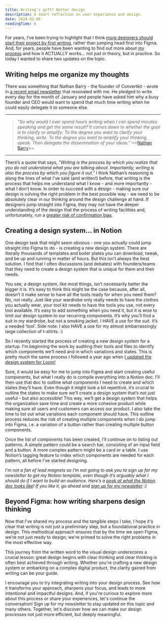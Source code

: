 ```yaml
---
title: Writing’s gift? Better design
description: A short reflection on user experience and design.
date: 2024-02-06
readingTime: 6
---
```


For years, I’ve been trying to highlight that I think <a href="https://www.antonsten.com/designers-write">more designers should start their project by first writing</a>, rather than jumping head first into Figma. And, for years, people have been wanting to find out more about <a href="https://www.antonsten.com/how-i-write-for-design">my process</a> and how it ACTUALLY works… not just in theory, but in practice. So today I wanted to share two updates on the topic.

## Writing helps me organize my thoughts
There was something that Nathan Barry - the founder of Convertkit - wrote in <a href="https://ckarchive.com/b/8kuqhoh0de2noh3n66mnqfzp9r599">a recent email newsletter</a> that resonated with me. He pledged to write every day for the month of January and people have asked him why a busy founder and CEO would want to spend that much time writing when he could easily delegate it to someone else.

---

> *“So why would I ever spend hours writing when I can spend minutes speaking and get the same result? It comes down to whether the goal is to clarify or amplify: To the degree you want to  clarify your thinking, write. To the degree you want to amplify your thinking, speak. Then delegate the dissemination of your ideas.”*
> ==<a href="https://ckarchive.com/b/8kuqhoh0de2noh3n66mnqfzp9r599">Nathan Barry</a>==

---

There’s a quote that says, *"Writing is the process by which you realize that you do not understand what you are talking about. Importantly, writing is also the process by which you figure it out."* I think Nathan’s reasoning is along the lines of what I’ve said (and written!) before, that writing is the process that helps me understand what I know - and more importantly - what I don’t know. In order to succeed with a design - making sure our design is solving the right problem in the best possible way - we need to be absolutely clear in our thinking around the design challenge at hand. If designers jump straight into Figma, they may not have the deeper understanding of the design that the process of writing facilities and, unfortunately, run a <a href="https://www.antonsten.com/confirmation-bias">greater risk of confirmation bias</a>.

## Creating a design system… in Notion
One design task that might seem obvious - one you actually could jump straight into Figma to do - is creating a new design system. There are literally thousands of templates and boiler plates you can download, tweak, and be up and running in matter of hours. But this isn’t always the best solution. I find that I often discussions (and debates) with founders/teams that they need to create a design system that is unique for them and their needs.

You see, a design system, like most things, isn’t necessarily better the bigger it is. It’s easy to think this might be the case because, after all, doesn’t it make sense to have all the tools ready for when you need them? No, not really. Just like your wardrobe only really needs to have the clothes you actually wear, your tool kit needs to have the tools you use, not every tool available. It’s easy to add something when you need it, but it is wise to limit our design system to our recurring components. It’s why you’ll find a suit in my wardrobe, but not a smoking jacket. I HAVE a use for the suit. It’s a needed ‘tool’. Side note: I also HAVE a use for my almost embarrassingly large collection of t-shirts. :)

So I recently started the process of creating a new design system for a startup. I’m beginning the work by auditing their tools and files to identify which components we’ll need and in which variations and states. This is pretty much the same process I followed a year ago when <a href="/@/page/vSewnhPoBM40zPck">I updated the design system for Loom!</a>

Sure, it would be easy for me to jump into Figma and start creating useful components, but what I really do is compile everything into a Notion doc. I’ll then use that doc to outline what components I need to create and which states they’ll have. Even though it might look a bit repetitive, it’s crucial to outline the states to make sure we’ll create a design system that’s not just useful - but also accessible! This way, we’ll get a design system that helps the organization save time and create a more cohesive product while making sure all users and customers can access our product. I also take the time to list out what variations each component should have. This outline process reduces the risk of creating multiple components when I do jump into Figma, i.e. a variation of a button rather than creating multiple button components.

Once the list of components has been created, I’ll continue on to listing out patterns. A simple pattern could be a search bar, consisting of an input field and a button. A more complex pattern might be a card or a table. I use Notion’s tagging feature to index which components are needed for each pattern, all before I’ve started designing.

*I’m not a fan of lead magnets so I’m not going to ask you to sign up for my newsletter to get my Notion template, even though it’s arguably what I should do if I want to build an audience. Here’s a <a href="https://antonsten.notion.site/Component-library-4f00edb20d8147229ed094c0d081a615">peek at what the Notion doc looks like</a>! If you like it, go ahead and <a href="/@/page/IiOm1QBC0t69Ty1P">sign up for my newsletter</a> :)*

## Beyond Figma: how writing sharpens design thinking
Now that I’ve shared my process and the tangible steps I take, I hope it's clear that writing is not just a preliminary step, but a foundational practice in design. This methodical approach ensures that by the time we open Figma, we're not just ready to design; we're primed to solve the right problems in the most effective way.

This journey from the written word to the visual design underscores a crucial lesson: great design begins with clear thinking and clear thinking is often best achieved through writing. Whether you're crafting a new design system or embarking on a complex digital product, the clarity gained from writing can be your guide.

I encourage you to try integrating writing into your design process. See how it transforms your approach, sharpens your focus, and leads to more intentional and impactful designs. And, if you're curious to explore more about this process or share your experiences, let's continue the conversation! Sign up for my newsletter to stay updated on this topic and many others. Together, let's discover how we can make our design processes not just more efficient, but deeply meaningful.